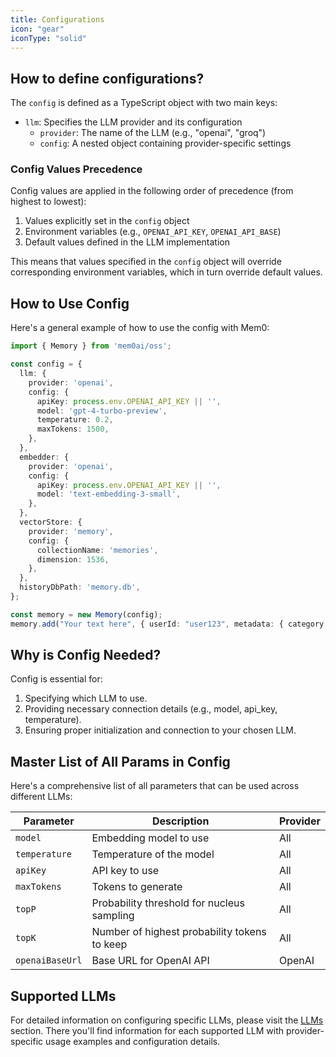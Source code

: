 ```yaml
---
title: Configurations
icon: "gear"
iconType: "solid"
---
```


## How to define configurations?

The `config` is defined as a TypeScript object with two main keys:
- `llm`: Specifies the LLM provider and its configuration
  - `provider`: The name of the LLM (e.g., "openai", "groq")
  - `config`: A nested object containing provider-specific settings

### Config Values Precedence

Config values are applied in the following order of precedence (from highest to lowest):

1. Values explicitly set in the `config` object
2. Environment variables (e.g., `OPENAI_API_KEY`, `OPENAI_API_BASE`)
3. Default values defined in the LLM implementation

This means that values specified in the `config` object will override corresponding environment variables, which in turn override default values.

## How to Use Config

Here's a general example of how to use the config with Mem0:

```typescript
import { Memory } from 'mem0ai/oss';

const config = {
  llm: {
    provider: 'openai',
    config: {
      apiKey: process.env.OPENAI_API_KEY || '',
      model: 'gpt-4-turbo-preview',
      temperature: 0.2,
      maxTokens: 1500,
    },
  },
  embedder: {
    provider: 'openai',
    config: {
      apiKey: process.env.OPENAI_API_KEY || '',
      model: 'text-embedding-3-small',
    },
  },
  vectorStore: {
    provider: 'memory',
    config: {
      collectionName: 'memories',
      dimension: 1536,
    },
  },
  historyDbPath: 'memory.db',
};

const memory = new Memory(config);
memory.add("Your text here", { userId: "user123", metadata: { category: "example" } });
```

## Why is Config Needed?

Config is essential for:
1. Specifying which LLM to use.
2. Providing necessary connection details (e.g., model, api_key, temperature).
3. Ensuring proper initialization and connection to your chosen LLM.

## Master List of All Params in Config

Here's a comprehensive list of all parameters that can be used across different LLMs:

| Parameter            | Description                                   | Provider          |
|----------------------|-----------------------------------------------|-------------------|
| `model`              | Embedding model to use                        | All               |
| `temperature`        | Temperature of the model                      | All               |
| `apiKey`            | API key to use                                | All               |
| `maxTokens`         | Tokens to generate                            | All               |
| `topP`              | Probability threshold for nucleus sampling    | All               |
| `topK`              | Number of highest probability tokens to keep  | All               |
| `openaiBaseUrl`    | Base URL for OpenAI API                       | OpenAI            |

## Supported LLMs

For detailed information on configuring specific LLMs, please visit the [LLMs](./models) section. There you'll find information for each supported LLM with provider-specific usage examples and configuration details.
